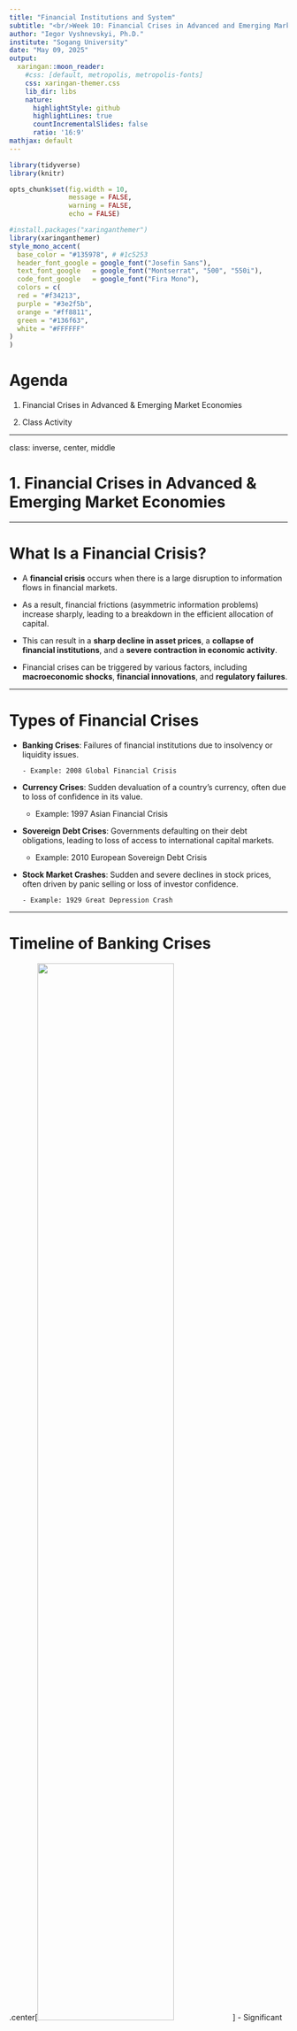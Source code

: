 ```yaml
---
title: "Financial Institutions and System"
subtitle: "<br/>Week 10: Financial Crises in Advanced and Emerging Market Economies"
author: "Iegor Vyshnevskyi, Ph.D."
institute: "Sogang University"
date: "May 09, 2025"
output:
  xaringan::moon_reader:
    #css: [default, metropolis, metropolis-fonts]
    css: xaringan-themer.css
    lib_dir: libs
    nature:
      highlightStyle: github
      highlightLines: true
      countIncrementalSlides: false
      ratio: '16:9'
mathjax: default
---
```


<style>
@media print{
  body, html, .remark-slides-area, .remark-notes-area {
    height: 100% !important;
    width: 100% !important;
    overflow: visible;
    display: inline-block;
    }
</style>

<style type="text/css">
.remark-slide-content {
    font-size: 38px;
    padding: 1em 4em 1em 4em;
}
</style>

<style type="text/css">
.my-one-page-font {
  font-size: 32px;
}
</style>

</style>

<style type="text/css">
.my-one-page-font-table {
  font-size: 28px;
}
</style>


```r
library(tidyverse)
library(knitr)

opts_chunk$set(fig.width = 10, 
               message = FALSE, 
               warning = FALSE,
               echo = FALSE)
```

```r
#install.packages("xaringanthemer")
library(xaringanthemer)
style_mono_accent(
  base_color = "#135978", # #1c5253
  header_font_google = google_font("Josefin Sans"),
  text_font_google   = google_font("Montserrat", "500", "550i"),
  code_font_google   = google_font("Fira Mono"),
  colors = c(
  red = "#f34213",
  purple = "#3e2f5b",
  orange = "#ff8811",
  green = "#136f63",
  white = "#FFFFFF"
)
)
```

# Agenda  

1. Financial Crises in Advanced & Emerging Market Economies 

2. Class Activity

---

class: inverse, center, middle

# 1. Financial Crises in Advanced & Emerging Market Economies 

---

# What Is a Financial Crisis?

- A **financial crisis** occurs when there is a large disruption to information flows in financial markets. 

- As a result, financial frictions (asymmetric information problems) increase sharply, leading to a breakdown in the efficient allocation of capital.

- This can result in a **sharp decline in asset prices**, a **collapse of financial institutions**, and a **severe contraction in economic activity**.

- Financial crises can be triggered by various factors, including **macroeconomic shocks**, **financial innovations**, and **regulatory failures**.

---

# Types of Financial Crises
- **Banking Crises**: Failures of financial institutions due to insolvency or liquidity issues.
    
      - Example: 2008 Global Financial Crisis

- **Currency Crises**: Sudden devaluation of a country's currency, often due to loss of confidence in its value.
  
    - Example: 1997 Asian Financial Crisis


- **Sovereign Debt Crises**: Governments defaulting on their debt obligations, leading to loss of access to international capital markets.
  
    - Example: 2010 European Sovereign Debt Crisis  


- **Stock Market Crashes**: Sudden and severe declines in stock prices, often driven by panic selling or loss of investor confidence.
    
      - Example: 1929 Great Depression Crash

---

# Timeline of Banking Crises
.center[<img src="p1.jpg" height="70%" width="70%">]
- Significant surge in banking crises during late 1980s–1990s and again in 2007–2009.
- Major cluster in 2008 reflects the Global Financial Crisis.

.small[Source: Nguyen, T. C., Castro, V., & Wood, J. (2022). *Economic Modelling*, 108.]

---

# Timeline of Currency Crises
.center[<img src="p2.jpg" height="70%" width="70%">]
- Currency crises were frequent in the 1980s–1990s.
- Peaks coincide with emerging market volatility and global shifts.

.small[Source: Nguyen, T. C., Castro, V., & Wood, J. (2022). *Economic Modelling*, 108.]

---

# Timeline of Debt Crises
.center[<img src="p3.jpg" height="70%" width="70%">]
- Most pronounced during early 1980s Latin American debt crisis.
- Post-2010 uptick linked to sovereign debt risks in Europe and others.

.small[Source: Nguyen, T. C., Castro, V., & Wood, J. (2022). *Economic Modelling*, 108.]

---

# Geographic Distribution of Crisis Episodes
.center[<img src="p4.jpg" height="50%" width="50%">]
- Most affected regions: Latin America, Sub-Saharan Africa, parts of Asia.
- Developed economies experience fewer but often more globally impactful crises.

.small[Source: Nguyen, T. C., Castro, V., & Wood, J. (2022). *Economic Modelling*, 108.]

---

# Combined Crisis Timeline
.center[<img src="p5.jpg" height="70%" width="70%">]
- Shows overlapping banking, debt, and currency crises.
- Clusters around early 1980s, late 1990s, and 2008.

.small[Source: Nguyen, T. C., Castro, V., & Wood, J. (2022). *Economic Modelling*, 108.]

---

# Crisis Type Intersections
.center[<img src="p6.jpg" height="30%" width="30%">]
- Currency crises are most common and overlap significantly with banking and debt crises.
- 7 cases involved all three types simultaneously.

.small[Source: Nguyen, T. C., Castro, V., & Wood, J. (2022). *Economic Modelling*, 108.]

---

# Dynamics of Financial Crises

## Stage One: Initiation of a Financial Crisis

- **Credit Boom and Bust**:
  - Financial innovation or liberalization often precedes crises.
  - Initially promotes development but leads to **credit booms**.
  - Excessive risk-taking due to lack of proper screening/monitoring.
  - When loans fail → **capital falls** → **deleveraging** → credit freeze.
  - Investment declines → economic activity contracts.

## Credit Boom and Deleveraging (continued)

- Losses on loans reduce FI capital → cut lending.
- Lender-savers pull funds out.
- Asymmetric information problems worsen.
- Productive investment dries up → downturn begins.

---
# Dynamics of Financial Crises (continued)

## Asset-Price Boom and Bust

- Prices driven by sentiment above fundamentals → **bubble**.
- Often fueled by credit booms.
- Bursting of bubble:
  - Net worth & collateral ↓
  - Moral hazard ↑
  - Lending tightens → deleveraging → recession deepens

## Increase in Uncertainty

- Triggered by: recessions, stock crashes, major bank failures.

- Uncertainty limits flow of credit → weakens economic activity.

---

# Dynamics of Financial Crises (continued)

# Stage Two: Banking Crisis

- Poor loan performance & tougher conditions → insolvency.
- **Bank panic**: contagion from asymmetric info.
- Depositors can’t assess bank quality → mass withdrawals.
- Fire sales → asset values collapse → more insolvencies.
- Creditworthiness info vanishes → severe adverse selection.
- Lending halts → productive firms fail.
- Authorities liquidate insolvent banks.
- Frictions ease → recovery possible.

---

# Dynamics of Financial Crises (continued)

# Stage Three: Debt Deflation

- If prices fall sharply → **debt deflation** begins:
  - Real value of liabilities ↑ but assets do not.
  - Net worth ↓ → adverse selection/moral hazard ↑
  - Lending declines → deep, prolonged recession

---

.center[<img src="fig1.jpg" height="40%" width="40%">]

**Figure**: Sequence of events in financial crises  
Source: Mishkin (2022)

---

# The Great Depression: A Historical Example

- **Stock market crash**:
  - Speculation led Fed to tighten policy in 1928–29.
  - Crash followed in Oct 1929 (↓40%).
- **Global contagion** → global asset price declines.

- **Bank failures**:
  - Currency depreciation and market crashes hit bank B/S.
  - Major panics: US (1930–33), Germany, Austria, Italy.
- **Debt deflation**:
  - Collapse in lending & spending.
  - Germany: 25% unemployment in 1932.

---

.center[<img src="fig2.jpg" height="70%" width="70%">]

**Figure**: Stock Prices During the Great Depression

---

.center[<img src="fig3.jpg" height="70%" width="70%">]

**Figure**: Credit Spreads During the Great Depression

---

# The Global Financial Crisis (2007–2009)

## Causes:
- **Subprime mortgage securitization** via SPVs, MBS, CDOs.
- Tranches created structured risk.
- Investors poorly understood actual risk exposure.

## CDO Tranches:
- Super Senior: Paid first, lowest risk
- Senior: Moderate risk
- Mezzanine: Higher yield/risk
- Equity: First to lose when defaults occur

**Problem**: As complexity ↑, transparency ↓ → asymmetric info ↑

---

# The Global Financial Crisis (2007–2009) (continued)


## Agency Problems:
- Mortgage brokers & banks passed off risk quickly.
- Misaligned incentives: principal-agent issue.
- Adverse selection: risk-lovers seek loans


## Credit-Rating Agencies:
- Rated and advised on same products.
- Inflated ratings enabled risky securities to proliferate.

---
# The Global Financial Crisis (2007–2009)

# Housing Bubble and Collapse

- Easy credit + low rates → housing demand ↑
- Prices soared → standards dropped
- Bubble burst → defaults ↑
- Subprime MBS collapsed in value

---

## Balance Sheet Deterioration

- FI net worth ↓ → deleveraging
- Credit supply shrinks → activity contracts

## Shadow Banking Crisis

- Fire sales and rising haircuts
- Asset values ↓ → liquidity scramble → more deleveraging

## Failures of Major Institutions

- Bear Stearns, Lehman Brothers, Merrill Lynch
- Fannie Mae & Freddie Mac rescued
- AIG bailed out by Fed

---

.center[<img src="fig4.JPG" height="70%" width="70%">]

**Figure**: Housing Prices and the Crisis

---

.center[<img src="fig5.JPG" height="70%" width="70%">]

**Figure**: Stock Prices Collapse

---

# The Global Financial Crisis (2007–2009)

# Peak of the Crisis

- 2008: Bailout rejected then passed
- Stock market saw worst weekly loss in history
- Baa–Treasury spreads ↑ to >5.5%

---
# The Global Financial Crisis (2007–2009)

## Economic Impact

- Borrowing cost ↑ → investment & consumption ↓
- Unemployment rose above 10% in 2009 → **Great Recession**

.center[<img src="fig6.JPG" height="70%" width="70%">]

---
# The Global Financial Crisis (2007–2009)

# Government Response

- **Short-term**: emergency stimulus, bailouts, liquidity
- **Result**: less severe than the Great Depression

---

# Long-term Global Reforms

- Global coordination essential
- Macroprudential oversight added
- National & international reforms promoted:
  - Legal frameworks
  - Risk-based supervision
  - Financial consumer protection

## Macro- vs Microprudential Regulation

- Micro: focus on individual FI risk
- Macro: focus on systemic risk
- Before 2007 → emphasis on micro only
- Post-crisis → macro became essential

---
# The Global Financial Crisis (2007–2009)

# International Coordination

- Voluntary cooperation often insufficient
- Creation of **Financial Stability Board (FSB)**:
  - Info sharing, enforcement, cross-border regulation

# Debate: Was the Fed to Blame?

- Taylor: Low Fed funds rate → low mortgages → bubble
- Bernanke: Blamed lax standards, new products, global inflows
- **Debate remains unresolved.**

---

# European Sovereign Debt Crisis

- Post-2009 deficits → rising yields
- Crisis spread from Greece → Portugal, Italy, Spain
- Eurozone sustainability questioned

# Could COVID Have Triggered a Crisis?

- In 2020, all typical crisis triggers appeared:
  - Crash, uncertainty, unemployment spike
- Fed & U.S. gov’t acted fast → spreads narrowed

---

# Dynamics of Financial Crisis in Emerging Market Economies

- The dynamics of financial crises in emerging market economies (EMEs) resemble those in advanced economies, with key differences.
- **Stage One: Initial Phase**
  - **Path A**: Mismanagement of financial liberalization and globalization → credit boom and bust
    - Seen in Mexico (1994) and many East Asian countries (1997)
    - Financial globalization makes EMEs more vulnerable to shocks due to less developed systems

---

class: my-one-page-font

# Dynamics of Financial Crisis in Emerging Market Economies (continued)

## Path A (cont’d): Credit Boom and Bust

- EMEs may begin with solid fiscal policy (e.g., Mexico, East Asia)
- Weak screening/monitoring of borrowers and loose supervision of banks
- Risky lending practices create massive future losses
- Financial globalization allows domestic banks to borrow abroad
  - High interest rates → capital inflows
  - Often fixed exchange rates attract even more capital
- End of the Lending Boom
  - Risky lending → major losses → weak bank balance sheets
  - In EMEs, the absence of developed securities markets exacerbates crises
  - Fewer alternatives exist to resolve information problems compared to advanced economies
- Principal-Agent Problem
  - Regulation is weak due to powerful domestic business interests
  - Supervisors may act in business interests, not public interest
  - Political ties → weakened oversight

---
# Dynamics of Financial Crisis in Emerging Market Economies (continued)

## Path B: Severe Fiscal Imbalances

- Inappropriate financing of government spending (e.g., Argentina, Russia)
- Governments pressure banks to hold public debt
- Loss of confidence → fall in bond prices → banking losses
- May trigger bank panic and worsen asymmetric info problems

## Additional Triggers

- Rising global interest rates
- Falling asset prices
- Political instability or recession
- Collapse of large firms

---
# Dynamics of Financial Crisis in Emerging Market Economies (continued)

# Stage Two: Currency Crisis

- Fixed exchange rate regimes face speculative attacks
- Deteriorating bank BS prevents interest rate hikes → loss of confidence
- Governments abandon pegs under pressure
- **Fiscal Imbalances**: Investors sell domestic currency fearing sovereign default
- **Speculation**: Safe bet against fixed currency leads to collapse

---
# Dynamics of Financial Crisis in Emerging Market Economies (continued)

# Stage Three: Full-Fledged Financial Crisis

- EMEs often have debt in foreign currencies (currency mismatch)
- Depreciation increases debt burden, reduces firm net worth
- Inflation rises from import prices
- High interest rates → worsened info frictions and investment collapse
- Banks face:
  - Declining asset values
  - Increasing liabilities (foreign debt)
- Defaults surge, liquidity worsens

---

.center[<img src="fig1.jpg" height="60%" width="60%">]

**Figure**: Sequence of events in EM crises

---

# Application: South Korea 1997–98

- Prior to crisis: strong fundamentals, rapid growth
- Financial liberalization → lending boom
- Banks borrowed short-term foreign capital → invested in chaebols
- Weak regulation → mounting losses

## Role of Chaebols

- Dominant, politically protected conglomerates
- High leverage, low returns
- Accessed capital via merchant banks
- Merchant banks funneled funds into unproductive projects

---
class: my-one-page-font

# Application: South Korea 1997–98 (continued)

## Stock Decline and Failures

- Major chaebol bankruptcies (e.g., Hanbo) created panic
- Uncertainty surged → stock market fell >50%

## Crisis Escalates

- Speculators attacked the won
- Sharp depreciation → foreign currency debt doubled
- Investment froze → output fell >6%
- Interest rates >20%, inflation nearly 10%

## Government Response

- Guaranteed deposits, began reforms
- Confidence slowly returned
- Recovery followed

---

# Application: Argentina 2001–02

- Chronic fiscal deficits from provincial overspending
- Recession → declining tax revenues
- Banks forced to hold sovereign debt

## Collapse Triggers

- Public lost confidence in debt repayment
- Corralito imposed: weekly cash withdrawal limits
- Currency board abandoned in Jan 2002

---
# Application: Argentina 2001–02 (continued)

## Full-Blown Crisis

- Peso collapsed: \$1 → \$0.30
- High % of debt in USD → massive balance sheet destruction
- Inflation reached 40%
- Output fell >15%, unemployment >20%

## Recovery

- Commodity boom helped GDP rebound
- Debt restructuring began (2005)
- Argentina returned to bond markets in 2016

---

# Iceland: AE Behaves Like an EME

- 2003: banks privatized, borrowed short-term in foreign currency
- Used funds for risky investments → stock market 250% of GDP
- Lehman collapse shut down funding
- Krona collapsed → debt burden surged → crisis

---

# Preventing Future EM Crises

### Strengthen Supervision
- Capital requirements
- Risk management
- Ban commercial ownership
- Supervisor independence

### Encourage Market Discipline
- More transparency
- Incentivize prudent lending

### Limit Currency Mismatch
- Discourage foreign-denominated debt
- Move to flexible FX regimes

### Sequence Liberalization
- Liberalize after institutional capacity built

---

class: my-one-page-font

# Summary

- Financial crises can be triggered by various factors, including macroeconomic shocks, financial innovations, and regulatory failures.

- The dynamics of financial crises in advanced economies and emerging market economies share similarities but also have key differences.

- The 2007–2009 Global Financial Crisis was driven by subprime mortgage securitization, agency problems, and credit-rating agency failures.

- The European Sovereign Debt Crisis highlighted the vulnerabilities of the Eurozone and the need for coordinated responses.

- Emerging market economies face unique challenges, including currency mismatches and reliance on foreign capital, which can exacerbate crises.

- Historical examples, such as the 1997–98 South Korean crisis and the 2001–02 Argentine crisis, illustrate the dynamics of financial crises in different contexts.

- Preventing future crises requires strengthening supervision, encouraging market discipline, limiting currency mismatches, and sequencing financial liberalization.

---

class: inverse, center, middle

# 2. Class Activity

---

class: inverse, center, middle

# Any QUESTIONS?

## Thank You!  

---

# Next Class

- (May 09) 
  - **Chap 18.** The Foreign Exchange Market    
  - **Chap 19.** The International Financial System 


???
1. To print pdf slides
https://stackoverflow.com/questions/54968311/xaringan-export-slides-to-pdf-while-preserving-formatting

pagedown::chrome_print("W1_ME.html") # but not all pictures are visible

2. Option: https://stackoverflow.com/questions/54968311/xaringan-export-slides-to-pdf-while-preserving-formatting

install.packages("remotes")
remotes::install_github("jhelvy/xaringanBuilder")
remotes::install_github("jhelvy/renderthis@v0.0.9")

library(xaringanBuilder)
build_pdf("DVC.html")

3. Option
writeBin(as.raw(c()), "favicon.ico") # create an empty favicon.ico file
install.packages("renderthis")
remotes::install_github('rstudio/chromote')
library(renderthis)

renderthis::to_pdf("W10_FIS.html")

getwd()
setwd("C:/Users/Iegor/OneDrive - kdis.ac.kr/Documents/GitHub/Sogang/2025/Spring/Financial Institutions and System/Week 10")
